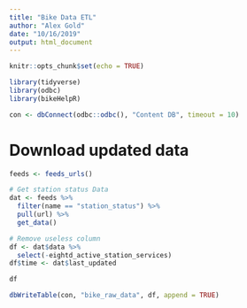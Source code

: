 ```yaml
---
title: "Bike Data ETL"
author: "Alex Gold"
date: "10/16/2019"
output: html_document
---
```


```r
knitr::opts_chunk$set(echo = TRUE)
```

```r
library(tidyverse)
library(odbc)
library(bikeHelpR)

con <- dbConnect(odbc::odbc(), "Content DB", timeout = 10)
```

# Download updated data
```r
feeds <- feeds_urls()
```

```r
# Get station status Data
dat <- feeds %>% 
  filter(name == "station_status") %>% 
  pull(url) %>% 
  get_data()

# Remove useless column
df <- dat$data %>%
  select(-eightd_active_station_services)
df$time <- dat$last_updated

df
```

```r
dbWriteTable(con, "bike_raw_data", df, append = TRUE)
```


